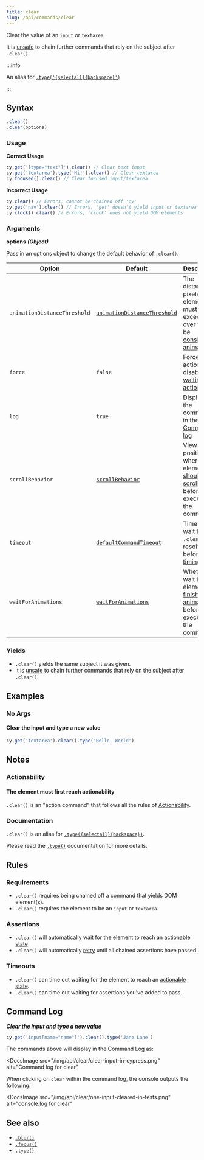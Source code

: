 ```yaml
---
title: clear
slug: /api/commands/clear
---
```


Clear the value of an `input` or `textarea`.

It is [unsafe](/guides/core-concepts/retry-ability#Only-queries-are-retried) to
chain further commands that rely on the subject after `.clear()`.

:::info

An alias for [`.type('{selectall}{backspace}')`](/api/commands/type)

:::

## Syntax

```javascript
.clear()
.clear(options)
```

### Usage

**<Icon name="check-circle" color="green" /> Correct Usage**

```javascript
cy.get('[type="text"]').clear() // Clear text input
cy.get('textarea').type('Hi!').clear() // Clear textarea
cy.focused().clear() // Clear focused input/textarea
```

**<Icon name="exclamation-triangle" color="red" /> Incorrect Usage**

```javascript
cy.clear() // Errors, cannot be chained off 'cy'
cy.get('nav').clear() // Errors, 'get' doesn't yield input or textarea
cy.clock().clear() // Errors, 'clock' does not yield DOM elements
```

### Arguments

**<Icon name="angle-right" /> options** **_(Object)_**

Pass in an options object to change the default behavior of `.clear()`.

| Option                       | Default                                                                        | Description                                                                                                                                        |
| ---------------------------- | ------------------------------------------------------------------------------ | -------------------------------------------------------------------------------------------------------------------------------------------------- |
| `animationDistanceThreshold` | [`animationDistanceThreshold`](/guides/references/configuration#Actionability) | The distance in pixels an element must exceed over time to be [considered animating](/guides/core-concepts/interacting-with-elements#Animations).  |
| `force`                      | `false`                                                                        | Forces the action, disables [waiting for actionability](#Assertions)                                                                               |
| `log`                        | `true`                                                                         | Displays the command in the [Command log](/guides/core-concepts/cypress-app#Command-Log)                                                           |
| `scrollBehavior`             | [`scrollBehavior`](/guides/references/configuration#Actionability)             | Viewport position to where an element [should be scrolled](/guides/core-concepts/interacting-with-elements#Scrolling) before executing the command |
| `timeout`                    | [`defaultCommandTimeout`](/guides/references/configuration#Timeouts)           | Time to wait for `.clear()` to resolve before [timing out](#Timeouts)                                                                              |
| `waitForAnimations`          | [`waitForAnimations`](/guides/references/configuration#Actionability)          | Whether to wait for elements to [finish animating](/guides/core-concepts/interacting-with-elements#Animations) before executing the command.       |

### Yields [<Icon name="question-circle"/>](/guides/core-concepts/introduction-to-cypress#Subject-Management)

- `.clear()` yields the same subject it was given.
- It is [unsafe](/guides/core-concepts/retry-ability#Only-queries-are-retried)
  to chain further commands that rely on the subject after `.clear()`.

## Examples

### No Args

#### Clear the input and type a new value

```javascript
cy.get('textarea').clear().type('Hello, World')
```

## Notes

### Actionability

#### The element must first reach actionability

`.clear()` is an "action command" that follows all the rules of
[Actionability](/guides/core-concepts/interacting-with-elements).

### Documentation

`.clear()` is an alias for
[`.type({selectall}{backspace})`](/api/commands/type).

Please read the [`.type()`](/api/commands/type) documentation for more details.

## Rules

### Requirements [<Icon name="question-circle"/>](/guides/core-concepts/introduction-to-cypress#Chains-of-Commands)

- `.clear()` requires being chained off a command that yields DOM element(s).
- `.clear()` requires the element to be an `input` or `textarea`.

### Assertions [<Icon name="question-circle"/>](/guides/core-concepts/introduction-to-cypress#Assertions)

- `.clear()` will automatically wait for the element to reach an
  [actionable state](/guides/core-concepts/interacting-with-elements)
- `.clear()` will automatically [retry](/guides/core-concepts/retry-ability)
  until all chained assertions have passed

### Timeouts [<Icon name="question-circle"/>](/guides/core-concepts/introduction-to-cypress#Timeouts)

- `.clear()` can time out waiting for the element to reach an
  [actionable state](/guides/core-concepts/interacting-with-elements).
- `.clear()` can time out waiting for assertions you've added to pass.

## Command Log

**_Clear the input and type a new value_**

```javascript
cy.get('input[name="name"]').clear().type('Jane Lane')
```

The commands above will display in the Command Log as:

<DocsImage
  src="/img/api/clear/clear-input-in-cypress.png"
  alt="Command log for clear"
></DocsImage>

When clicking on `clear` within the command log, the console outputs the
following:

<DocsImage
  src="/img/api/clear/one-input-cleared-in-tests.png"
  alt="console.log for clear"
></DocsImage>

## See also

- [`.blur()`](/api/commands/blur)
- [`.focus()`](/api/commands/focus)
- [`.type()`](/api/commands/type)
